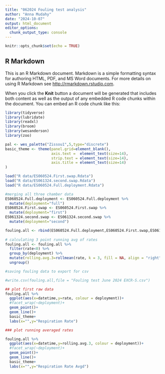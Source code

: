 ```yaml
---
title: "062024 Fouling test analysis"
author: "Anna Mudahy"
date: "2024-10-07"
output: html_document
editor_options: 
  chunk_output_type: console
---
```


```r
knitr::opts_chunk$set(echo = TRUE)
```

## R Markdown

This is an R Markdown document. Markdown is a simple formatting syntax for authoring HTML, PDF, and MS Word documents. For more details on using R Markdown see <http://rmarkdown.rstudio.com>.

When you click the **Knit** button a document will be generated that includes both content as well as the output of any embedded R code chunks within the document. You can embed an R code chunk like this:


```r

library(tidyverse)
library(lubridate)
library(readxl)
library(broom)
library(wesanderson)
library(zoo)

pal <- wes_palette("Zissou1",5,type="discrete")
basic_theme <- theme(panel.grid=element_blank(),
                     axis.text =  element_text(size=14),
                     strip.text = element_text(size=14),
                     axis.title = element_text(size=14)
)
```


```r

load("R data/ES060524.First.swap.Rdata")
load("R data/ES061324.second.swap.Rdata")
load("R data/ES060524.Full.deployment.Rdata")

```

```r
#merging all three chamber data
ES060524.Full.deployment <- ES060524.Full.deployment %>% 
  mutate(deployment="full")
ES060524.First.swap <- ES060524.First.swap %>% 
  mutate(deployment="first")
ES061324.second.swap <- ES061324.second.swap %>% 
  mutate(deployment="second")

fouling.all <- rbind(ES060524.Full.deployment,ES060524.First.swap,ES061324.second.swap)
 
# calculating 3 point running avg of rates 
fouling.all <- fouling.all %>% 
  filter(rate<0) %>% 
  group_by(deployment) %>% 
  mutate(rolling.avg.3=rollmean(rate, k = 3, fill = NA, align = "right")) %>% 
  ungroup()

#saving fouling data to export for csv

#write.csv(fouling.all,file = "Fouling test June 2024 EXCR-S.csv")

```


```r
## plot first raw data
fouling.all %>% 
  ggplot(aes(x=datetime,y=rate, colour = deployment))+
  #facet_wrap(~deployment)+
  geom_point()+
  geom_line()+
  basic_theme+
  labs(x="",y="Respiration Rate")

### plot running averaged rates

fouling.all %>% 
  ggplot(aes(x=datetime,y=rolling.avg.3, colour = deployment))+
  #facet_wrap(~deployment)+
  geom_point()+
  geom_line()+
  basic_theme+
  labs(x="",y="Respiration Rate Avgd")



```

